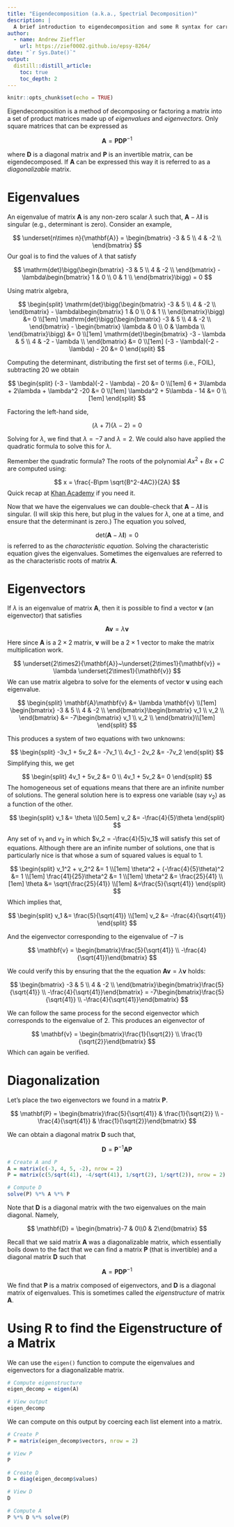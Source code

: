 ```yaml
---
title: "Eigendecomposition (a.k.a., Spectrial Decomposition)"
description: |
  A brief introduction to eigendecomposition and some R syntax for carrying out eigendecomposition.
author:
  - name: Andrew Zieffler 
    url: https://zief0002.github.io/epsy-8264/
date: "`r Sys.Date()`"
output: 
  distill::distill_article:
    toc: true
    toc_depth: 2
---
```


<script type="text/javascript" async
  src="https://cdnjs.cloudflare.com/ajax/libs/mathjax/2.7.5/MathJax.js?config=TeX-MML-AM_CHTML">
</script>

```r
knitr::opts_chunk$set(echo = TRUE)
```


Eigendecomposition is a method of decomposing or factoring a matrix into a set of product matrices made up of *eigenvalues* and *eigenvectors*. Only square matrices that can be expressed as 

$$
\mathbf{A} = \mathbf{P}\mathbf{D}\mathbf{P}^{-1}
$$

where **D** is a diagonal matrix and **P** is an invertible matrix, can be eigendecomposed. If **A** can be expressed this way it is referred to as a *diagonalizable* matrix.


# Eigenvalues

An eigenvalue of matrix **A** is any non-zero scalar $\lambda$ such that, $\mathbf{A} - \lambda \mathbf{I}$ is singular (e.g., determinant is zero). Consider an example,

$$
\underset{n\times n}{\mathbf{A}} = \begin{bmatrix}
-3 & 5  \\ 
4 & -2  \\
\end{bmatrix}
$$
Our goal is to find the values of $\lambda$ that satisfy

$$
\mathrm{det}\bigg(\begin{bmatrix}
-3 & 5  \\ 
4 & -2  \\
\end{bmatrix} - \lambda\begin{bmatrix}
1 & 0  \\ 
0 & 1  \\
\end{bmatrix}\bigg) = 0
$$

Using matrix algebra,

$$
\begin{split}
\mathrm{det}\bigg(\begin{bmatrix}
-3 & 5  \\ 
4 & -2  \\
\end{bmatrix} - \lambda\begin{bmatrix}
1 & 0  \\ 
0 & 1  \\
\end{bmatrix}\bigg) &= 0 \\[1em]
\mathrm{det}\bigg(\begin{bmatrix}
-3 & 5  \\ 
4 & -2  \\
\end{bmatrix} - \begin{bmatrix}
\lambda & 0  \\ 
0 & \lambda  \\
\end{bmatrix}\bigg) &= 0 \\[1em]
\mathrm{det}\begin{bmatrix}
-3 - \lambda & 5  \\ 
4 & -2 - \lambda \\
\end{bmatrix} &= 0 \\[1em]
(-3 - \lambda)(-2 - \lambda) - 20 &= 0
\end{split}
$$

Computing the determinant, distributing the first set of terms (i.e., FOIL), subtracting 20 we obtain

$$
\begin{split}
(-3 - \lambda)(-2 - \lambda) - 20 &= 0 \\[1em]
6 + 3\lambda + 2\lambda + \lambda^2 -20 &= 0 \\[1em]
\lambda^2 + 5\lambda - 14 &= 0 \\[1em]
\end{split}
$$

Factoring the left-hand side, 

$$
(\lambda + 7)(\lambda - 2) = 0
$$

Solving for $\lambda$, we find that $\lambda = -7$ and $\lambda = 2$. We could also have applied the quadratic formula to solve this for $\lambda$.

<aside>
Remember the quadratic formula? The roots of the polynomial $Ax^2+Bx+C$ are computed using:

$$
x = \frac{-B\pm \sqrt{B^2-4AC}}{2A}
$$
Quick recap at [Khan Academy](https://www.khanacademy.org/math/algebra/x2f8bb11595b61c86:quadratic-functions-equations/x2f8bb11595b61c86:quadratic-formula-a1/v/using-the-quadratic-formula) if you need it.
</aside>

Now that we have the eigenvalues we can double-check that $\mathbf{A} - \lambda \mathbf{I}$ is singular. (I will skip this here, but plug in the values for $\lambda$, one at a time, and ensure that the determinant is zero.) The equation you solved,

$$
\mathrm{det}\big(\mathbf{A} - \lambda \mathbf{I}\big)=0
$$
is referred to as the *characteristic equation*. Solving the characteristic equation gives the eigenvalues. Sometimes the eigenvalues are referred to as the characteristic roots of matrix **A**.


# Eigenvectors

If $\lambda$ is an eigenvalue of matrix **A**, then it is possible to find a vector **v** (an eigenvector) that satisfies

$$
\mathbf{A}\mathbf{v} = \lambda \mathbf{v}
$$

Here since **A** is a $2\times2$ matrix, **v** will be a $2\times1$ vector to make the matrix multiplication work.

$$
\underset{2\times2}{\mathbf{A}}~\underset{2\times1}{\mathbf{v}} = \lambda \underset{2\times1}{\mathbf{v}}
$$
We can use matrix algebra to solve for the elements of vector **v** using each eigenvalue.


$$
\begin{split}
\mathbf{A}\mathbf{v} &= \lambda \mathbf{v} \\[1em]
\begin{bmatrix}
-3 & 5  \\ 
4 & -2  \\
\end{bmatrix}\begin{bmatrix}
v_1 \\ 
v_2 \\
\end{bmatrix} &= -7\begin{bmatrix}
v_1 \\ 
v_2 \\
\end{bmatrix}\\[1em]
\end{split}
$$

This produces a system of two equations with two unknowns:

$$
\begin{split}
-3v_1 + 5v_2 &= -7v_1 \\
4v_1 - 2v_2 &= -7v_2 
\end{split}
$$
Simplifying this, we get

$$
\begin{split}
4v_1 + 5v_2 &= 0 \\
4v_1 + 5v_2 &= 0 
\end{split}
$$
The homogeneous set of equations means that there are an infinite number of solutions. The general solution here is to express one variable (say $v_2$) as a function of the other.

$$
\begin{split}
v_1 &= \theta \\[0.5em]
v_2 &= -\frac{4}{5}\theta 
\end{split}
$$

Any set of $v_1$ and $v_2$ in which $v_2 = -\frac{4}{5}v_1$ will satisfy this set of equations. Although there are an infinite number of solutions, one that is particularly nice is that whose a sum of squared values is equal to 1.


$$
\begin{split}
v_1^2 + v_2^2 &= 1 \\[1em]
\theta^2 + (-\frac{4}{5}\theta)^2 &= 1 \\[1em]
\frac{41}{25}\theta^2 &= 1 \\[1em]
\theta^2 &= \frac{25}{41} \\[1em]
\theta &= \sqrt{\frac{25}{41}} \\[1em]
&=\frac{5}{\sqrt{41}}
\end{split}
$$
Which implies that,

$$
\begin{split}
v_1 &= \frac{5}{\sqrt{41}} \\[1em]
v_2 &= -\frac{4}{\sqrt{41}}
\end{split}
$$

And the eigenvector corresponding to the eigenvalue of $-7$ is

$$
\mathbf{v} = \begin{bmatrix}\frac{5}{\sqrt{41}} \\ -\frac{4}{\sqrt{41}}\end{bmatrix}
$$

We could verify this by ensuring that the the equation $\mathbf{A}\mathbf{v}=\lambda\mathbf{v}$ holds:

$$
\begin{bmatrix}
-3 & 5  \\ 
4 & -2  \\
\end{bmatrix}\begin{bmatrix}\frac{5}{\sqrt{41}} \\ -\frac{4}{\sqrt{41}}\end{bmatrix} = -7\begin{bmatrix}\frac{5}{\sqrt{41}} \\ -\frac{4}{\sqrt{41}}\end{bmatrix}
$$


We can follow the same process for the second eigenvector which corresponds to the eigenvalue of 2. This produces an eigenvector of 

$$
\mathbf{v} = \begin{bmatrix}\frac{1}{\sqrt{2}} \\ \frac{1}{\sqrt{2}}\end{bmatrix}
$$
Which can again be verified.


# Diagonalization

Let's place the two eigenvectors we found in a matrix **P**.

$$
\mathbf{P} = \begin{bmatrix}\frac{5}{\sqrt{41}} & \frac{1}{\sqrt{2}} \\ -\frac{4}{\sqrt{41}} & \frac{1}{\sqrt{2}}\end{bmatrix}
$$

We can obtain a diagonal matrix **D** such that,

$$
\mathbf{D} = \mathbf{P}^{-1}\mathbf{A}\mathbf{P}
$$

```r
# Create A and P
A = matrix(c(-3, 4, 5, -2), nrow = 2)
P = matrix(c(5/sqrt(41), -4/sqrt(41), 1/sqrt(2), 1/sqrt(2)), nrow = 2)

# Compute D
solve(P) %*% A %*% P
```

Note that **D** is a diagonal matrix with the two eigenvalues on the main diagonal. Namely,

$$
\mathbf{D} = \begin{bmatrix}-7 & 0\\0 & 2\end{bmatrix}
$$

Recall that we said matrix **A** was a diagonalizable matrix, which essentially boils down to the fact that we can find a matrix **P** (that is invertible) and a diagonal matrix **D** such that


$$
\mathbf{A} = \mathbf{P}\mathbf{D}\mathbf{P}^{-1}
$$

We find that **P** is a matrix composed of eigenvectors, and **D** is a diagonal matrix of eigenvalues. This is sometimes called the *eigenstructure* of matrix **A**. 


# Using R to find the Eigenstructure of a Matrix

We can use the `eigen()` function to compute the eigenvalues and eigenvectors for a diagonalizable matrix.

```r
# Compute eigenstructure
eigen_decomp = eigen(A)

# View output
eigen_decomp
```


We can compute on this output by coercing each list element into a matrix.

```r
# Create P
P = matrix(eigen_decomp$vectors, nrow = 2)

# View P
P

# Create D
D = diag(eigen_decomp$values)

# View D
D

# Compute A
P %*% D %*% solve(P)
```



